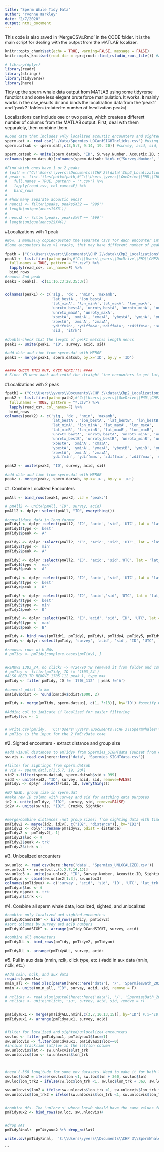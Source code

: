 ```yaml
---
title: "Sperm Whale Tidy Data"
author: "Yvonne Barkley"
date: "2/7/2020"
output: html_document
---
```

This code is also saved in 'MergeCSVs.Rmd' in the CODE folder. It is the main script for dealing with the output from the MATLAB localizer.

```r
knitr::opts_chunk$set(echo = TRUE, warning=FALSE, message = FALSE)
knitr::opts_knit$set(root.dir = rprojroot::find_rstudio_root_file()) #allows for finding dir different than the code's dir

```


```r
# library(dplyr)
library(readr)
library(stringr)
library(tidyverse)
library(here) 
```


Tidy up the sperm whale data output from MATLAB using some tidyverse functions and some less elegant brute force manipulation. It works.
It mainly works in the csv_results dir and binds the localization data from the 'peak1' and 'peak2' folders (related to number of localization peaks). 


Localizations can include one or two peaks, which creates a different number of columns from the MATLAB output. 
First, deal with them separately, then combine them.
```r
#Load data that includes only localized acoustic encounters and sighted encounters
sperm.dat <- read_csv('./data/Spermies_LOCandSIGHTnclicks.csv') #using it to get ID label and trackline lat/lon, from SpermiesBath_20200513.xlsx
sperm.datsub <- sperm.dat[,c(3,5:7, 9:14, 19, 20)] #survey, acid, sid, time, lat, lon, click info, trackline lat/lon

sperm.datsub <- unite(sperm.datsub, "ID", Survey.Number, Acoustic.ID, Sighting.ID, remove=FALSE) #makes ID column
colnames(sperm.datsub)[colnames(sperm.datsub) %in% c("Survey.Number", "Acoustic.ID", "Sighting.ID", "start.time", "Latitude", "Longitude")] <- c('survey', 'acid', 'sid', 'UTC', 'lat_trk', 'lon_trk')

#Find which ones have 1 or 2 peaks
# fpath = ("C:\\Users\\yvers\\Documents\\CHP 2\\data\\Chp2_Localizations\\csv_results")
# peaks <- list.files(path=fpath,#"C:\\Users\\yvers\\OneDrive\\PHD\\CHP2&3-Sperm\\code\\Simulation\\2_simdata",
#   full.names = TRUE, pattern = "*.csv") %>%
#   lapply(read_csv, col_names=F) %>% 
#   bind_rows 
# 
# #how many separate acoustic encs?
# nencs1 <- filter(peaks, peaks$X32 == '999')
# length(unique(nencs1$X31))
# 
# nencs2 <- filter(peaks, peaks$X47 == '999')
# length(unique(nencs2$X46))

```

#Localizations with 1 peak
```r
#Now, I manually copied/pasted the separate csvs for each encounter into the peak1 or peak2 folder in 'csv_results' Chp2_Localizations.
#Some encounters have >1 tracks, that may have different number of peaks, be aware.

fpath = ("C:\\Users\\yvers\\Documents\\CHP 2\\data\\Chp2_Localizations\\csv_results\\peak1")
peak1 <- list.files(path=fpath,#"C:\\Users\\yvers\\OneDrive\\PHD\\CHP2&3-Sperm\\code\\Simulation\\2_simdata",
  full.names = TRUE, pattern = "*.csv") %>%
  lapply(read_csv, col_names=F) %>% 
  bind_rows 
#remove 2nd peak
peak1 = peak1[, -c(11:16,23:28,35:37)]


colnames(peak1) <- c('sig', 'dx', 'nmin', 'maxamb', 
                     'lat_bestA', 'lon_bestA', 
                     'lat_minA', 'lon_minA','lat_maxA', 'lon_maxA',
                     'unrotx_bestA', 'unroty_bestA', 'unrotx_minA', 'unroty_minA',
                     'unrotx_maxA', 'unroty_maxA',
                     'xbestA', 'xminA', 'xmaxA', 'ybestA', 'yminA', 'ymaxA', 
                     'zbestA', 'zminA', 'zmaxA', 
                     'ydiffmin', 'ydiffmax','zdiffmin', 'zdiffmax', 'survey', 'acid',
                     'sid', 'itrk')

#double-check that the length of peak1 matches length nencs
peak1 <- unite(peak1, "ID", survey, acid, sid)

#add date and time from sperm.dat with MERGE
peak1 <- merge(peak1, sperm.datsub, by.x='ID', by.y = 'ID')


##### CHECK THIS OUT, OVER HERE!!!! ####
# Since YB went back and redid the straight line encounters to get lat/lons for the second peaks, the encounters that truly only had a single peak need to have the columns with the second peak locations dealt with...THEY ARE DEALT WITH line 63

```


#Localizations with 2 peak
```r
fpath2 = ("C:\\Users\\yvers\\Documents\\CHP 2\\data\\Chp2_Localizations\\csv_results\\peak2")
peak2 <- list.files(path=fpath2,#"C:\\Users\\yvers\\OneDrive\\PHD\\CHP2&3-Sperm\\code\\Simulation\\2_simdata",
  full.names = TRUE, pattern = "*.csv") %>%
  lapply(read_csv, col_names=F) %>% 
  bind_rows 
colnames(peak2) <- c('sig', 'dx', 'nmin', 'maxamb', 
                     'lat_bestA', 'lon_bestA', 'lat_bestB', 'lon_bestB', 
                     'lat_minA', 'lon_minA', 'lat_maxA', 'lon_maxA',  
                     'lat_minB', 'lon_minB', 'lat_maxB', 'lon_maxB',
                     'unrotx_bestA', 'unroty_bestA', 'unrotx_minA', 'unroty_minA', 'unrotx_maxA', 'unroty_maxA',
                     'unrotx_bestB', 'unroty_bestB', 'unrotx_minB', 'unroty_minB', 'unrotx_maxB', 'unroty_maxB',
                     'xbestA', 'xminA', 'xmaxA', 
                     'ybestA', 'yminA', 'ymaxA', 'ybestB', 'yminB', 'ymaxB',
                     'zbestA', 'zminA', 'zmaxA', 
                     'ydiffmin', 'ydiffmax', 'zdiffmin', 'zdiffmax', 'survey', 'acid', 'sid', 'itrk')

peak2 <- unite(peak2, "ID", survey, acid, sid)

#add date and time from sperm.dat with MERGE
peak2 <- merge(peak2, sperm.datsub, by.x='ID', by.y = 'ID')


```

#1. Combine Localized Encounters
```r

pmAll <- bind_rows(peak1, peak2, .id = 'peaks')

# pmAll2 <- unite(pmAll, "ID", survey, acid)
pmAll2 <- dplyr::select(pmAll, "ID", everything())

#consolidate data in long format
pmTidy1 <- dplyr::select(pmAll2, 'ID', 'acid', 'sid', 'UTC', lat = 'lat_bestA', lon = 'lon_bestA', itrk = 'itrk', survey = 'survey', pdist = 'ybestA')
pmTidy1$type <- 'best'
pmTidy1$peak <- 'A'

pmTidy2 <- dplyr::select(pmAll2, 'ID', 'acid', 'sid', 'UTC', lat = 'lat_minA', lon = 'lon_minA', itrk = 'itrk', survey = 'survey', pdist = 'yminA')
pmTidy2$type <- 'min'
pmTidy2$peak <- 'A'

pmTidy3 <- dplyr::select(pmAll2, 'ID', 'acid', 'sid','UTC', lat = 'lat_maxA', lon = 'lon_maxA', itrk = 'itrk', survey = 'survey', pdist = 'ymaxA')
pmTidy3$type <- 'max'
pmTidy3$peak <- 'A'

pmTidy4 <- dplyr::select(pmAll2, 'ID', 'acid', 'sid', 'UTC', lat = 'lat_bestB', lon = 'lon_bestB', itrk = 'itrk', survey = 'survey', pdist = 'ybestB')
pmTidy4$type <- 'best'
pmTidy4$peak <- 'B'

pmTidy5 <- dplyr::select(pmAll2, 'ID', 'acid','sid', 'UTC', lat = 'lat_minB', lon = 'lon_minB', itrk = 'itrk', survey = 'survey', pdist = 'yminB')
pmTidy4$type <- 'best'
pmTidy5$type <- 'min'
pmTidy5$peak <- 'B'

pmTidy6 <- dplyr::select(pmAll2, 'ID','acid', 'sid', 'ID', 'UTC', lat = 'lat_maxB', lon = 'lon_maxB', itrk = 'itrk', survey = 'survey', pdist = 'ymaxB')
pmTidy6$type <- 'max'
pmTidy6$peak <- 'B'

pmTidy <- bind_rows(pmTidy1, pmTidy2, pmTidy3, pmTidy4, pmTidy5, pmTidy6)
pmTidy <- dplyr::select(pmTidy, 'survey', 'acid', 'sid', 'ID', 'UTC', 'peak', 'itrk', 'type', 'lat' ,'lon', 'pdist')

#removes rows with NAs
# pmTidy <- pmTidy[complete.cases(pmTidy), ]


#REMOVE 1303_24, no clicks -> 4/24/20 YB removed it from folder and csv instead
# pmTidy <- filter(pmTidy, ID != '1303_24')
#ALSO NEED TO REMOVE 1705_112 peak A, type max
pmTidy <- filter(pmTidy, ID != '1705_112' | peak !='A')

#convert pdist to km
pmTidy$pdist <- round(pmTidy$pdist/1000, 2)

pmTidy <- merge(pmTidy, sperm.datsub[, c(1, 7:13)], by='ID') #specify which cols to include from sperm.datsub [, c("ID", "lat_trk", "lon_trk")]

#Adding col to indicate if localized for easier filtering
pmTidy$loc <- 1


# write.csv(pmTidy,  'C:\\Users\\yvers\\Documents\\CHP 3\\SpermWhales\\output/Spermies_20200424.csv', row.names = F)
# pmTidy is the input for the 2_PmEnvData code 


```

#2. Sighted encounters - extract distance and group size
```r
#add visual distances to pmTidyv from Spermies_SIGHTdata (subset from Amanda's file)
sw.vis <- read.csv(here::here('data', 'Spermies_SIGHTdata.csv'))

#filter for sightings from sperm.datsub
# vid <- sperm.dat[,c(3,5:7, 19, 20)]
vid2 <-filter(sperm.datsub, sperm.datsub$sid < 999)
vid3 <- unite(vid2, "ID", survey, acid, sid, remove=FALSE)
pmTidyv <- dplyr::select(vid3, ID, everything())

#NO NEED, group size in sperm.dat
#make new ID column with survey and sid for matching data purposes
id2 <- unite(pmTidyv, "ID2", survey, sid, remove=FALSE)
id2v <- unite(sw.vis, "ID2", CruzNo, SightNo)


#merge/combine distances (not group sizes) from sighting data with times and lat/lons from acoustic data
pmTidyv2 <- merge(id2, id2v[, c("ID2", "distance")], by='ID2')
pmTidyv2 <- dplyr::rename(pmTidyv2, pdist = distance)
pmTidyv2 <- pmTidyv2[,-1]
pmTidyv2$loc <- 0
pmTidyv2$peak <-'trk'
pmTidyv2$itrk <-1
```

#3. Unlocalized encounters
```r
sw.unloc <- read.csv(here::here('data', 'Spermies_UNLOCALIZED.csv'))
sw.unloc2 <- sw.unloc[,c(3,5:7,14,15)]
sw.unloc3 <- unite(sw.unloc2, "ID", Survey.Number, Acoustic.ID, Sighting.ID)
pmTidyun <- cbind(sw.unloc2[1:3], sw.unloc3)
colnames(pmTidyun) <- c('survey', 'acid', 'sid', 'ID', 'UTC', 'lat_trk', 'lon_trk')
pmTidyun$loc <- 0
pmTidyun$peak <-'trk'
pmTidyun$itrk <-1
```

#4. Combine all sperm whale data, localized, sighted, and unlocalized
```r
#combine only localized and sighted encounters
pmTidyLOCandSIGHT <- bind_rows(pmTidy, pmTidyv2)
#sort columns by survey and acID numbers
pmTidyLOCandSIGHT <- arrange(pmTidyLOCandSIGHT, survey, acid)

#combine all encounters
pmTidyALL <- bind_rows(pmTidy, pmTidyv2, pmTidyun)

pmTidyALL <- arrange(pmTidyALL, survey, acid)

```

#5. Pull in aux data (nmin, nclk, click type, etc.)
#add in aux data (nmin, nclk, etc.)
```r
#Add nmin, nclk, and aux data
require(openxlsx)
nmin_all <- read.xlsx(paste0(here::here('data'), '/', 'SpermiesBath_20200525.xlsx'), sheet=3)
nmin <- unite(nmin_all, "ID", survey, acid, sid, remove = F)

# nclicks <- read.xlsx(paste0(here::here('data'), '/', 'SpermiesBath_20200525.xlsx'), sheet=2) #already loaded in spermdat
# nclicks <- unite(nclicks, "ID", survey, acid, sid, remove = F)


pmTidyaux1 <- merge(pmTidyALL,nmin[,c(3,7,10,13,15)], by='ID') #.x='ID', by.y = 'ID')
pmTidyaux1 <- arrange(pmTidyaux1, survey, acid)


#filter for localized and sighted/unlocalized encounters
sw.loc <- filter(pmTidyaux1, pmTidyaux1$loc==1)
sw.unlocvis <- filter(pmTidyaux1, pmTidyaux1$loc==0)
#include trackline lat/lon in the lat/lon column
sw.unlocvis$lat <- sw.unlocvis$lat_trk
sw.unlocvis$lon <- sw.unlocvis$lon_trk



#need 0-360 longitude for some env datasets. Need to make it for both localized and trackline locations
sw.loc$lon2 = ifelse(sw.loc$lon <1, sw.loc$lon + 360, sw.loc$lon) 
sw.loc$lon_trk2 = ifelse(sw.loc$lon_trk <1, sw.loc$lon_trk + 360, sw.loc$lon_trk) 

sw.unlocvis$lon2 = ifelse(sw.unlocvis$lon_trk <1, sw.unlocvis$lon_trk + 360, sw.unlocvis$lon_trk)
sw.unlocvis$lon_trk2 = ifelse(sw.unlocvis$lon_trk <1, sw.unlocvis$lon_trk + 360, sw.unlocvis$lon_trk)


#combine dfs. The 'unlocvis' where loc=0 should have the same values for lat/lon and lat_trk/lon_trk as well as the same values for lon2 and lon_trk2
pmTidyaux2 <- bind_rows(sw.loc, sw.unlocvis)# 


#drop NAs
pmTidyFinal<- pmTidyaux2 %>% drop_na(lat)

write.csv(pmTidyFinal,  'C:\\Users\\yvers\\Documents\\CHP 3\\SpermWhales\\output/SpermiesFinal_20200531.csv', row.names = F)
```







```

